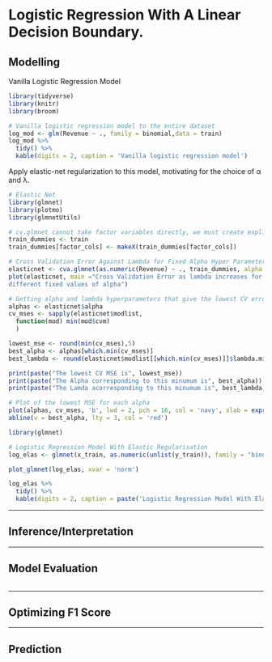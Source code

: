 # Logistic Regression With A Linear Decision Boundary.

## Modelling

Vanilla Logistic Regression Model

```r
library(tidyverse)
library(knitr)
library(broom)

# Vanilla logistic regression model to the entire dataset
log_mod <- glm(Revenue ~ ., family = binomial,data = train)
log_mod %>% 
  tidy() %>%
  kable(digits = 2, caption = 'Vanilla logistic regression model')
```

Apply elastic-net regularization to this model, motivating for the choice of α and λ.

```r
# Elastic Net
library(glmnet)
library(plotmo)
library(glmnetUtils)

# cv.glmnet cannot take factor variables directly, we must create explicit dummy variables
train_dummies <- train
train_dummies[factor_cols] <- makeX(train_dummies[factor_cols])

# Cross Validation Error Against Lambda for Fixed Alpha Hyper Parameters (Plot)
elasticnet <- cva.glmnet(as.numeric(Revenue) ~ ., train_dummies, alpha = seq(0, 1, 0.1), nfolds = 10)
plot(elasticnet, main ="Cross Validation Error as lambda increases for 
different fixed values of alpha")

# Getting alpha and lambda hyperparameters that give the lowest CV error
alphas <- elasticnet$alpha 
cv_mses <- sapply(elasticnet$modlist,
  function(mod) min(mod$cvm) 
  )

lowest_mse <- round(min(cv_mses),5)
best_alpha <- alphas[which.min(cv_mses)]
best_lambda <- round(elasticnet$modlist[[which.min(cv_mses)]]$lambda.min,6)

print(paste("The lowest CV MSE is", lowest_mse))
print(paste("The Alpha corresponding to this minumum is", best_alpha))
print(paste("The Lamda acorresponding to this minumum is", best_lambda))

# Plot of the lowest MSE for each alpha
plot(alphas, cv_mses, 'b', lwd = 2, pch = 16, col = 'navy', xlab = expression(alpha), ylab = 'CV MSE') #Scale is crucial, this is still very granular!
abline(v = best_alpha, lty = 3, col = 'red')
```

```r
library(glmnet)

# Logistic Regression Model With Elastic Regularisation 
log_elas <- glmnet(x_train, as.numeric(unlist(y_train)), family = "binomial", alpha = best_alpha, lambda = best_lambda, standardize = T)

plot_glmnet(log_elas, xvar = 'norm')

log_elas %>% 
  tidy() %>%
  kable(digits = 2, caption = paste('Logistic Regression Model With Elastic Regularisation and lambda is ',best_lambda, "and alpha", best_alpha))
```

------------------------------------------------------------------------

\newpage

## Inference/Interpretation

------------------------------------------------------------------------

\newpage

## Model Evaluation

```r

```

------------------------------------------------------------------------

\newpage

## Optimizing F1 Score

------------------------------------------------------------------------

\newpage

## Prediction
